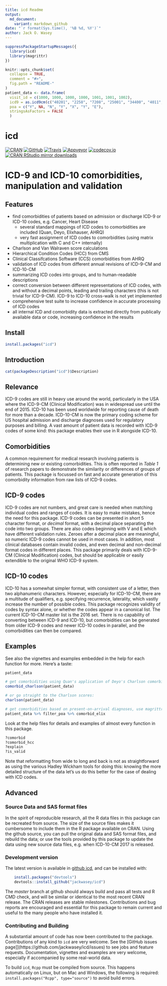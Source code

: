```yaml
---
title: icd Readme
output:
  md_document:
    variant: markdown_github
date: "`r format(Sys.time(), '%B %d, %Y')`"
author: Jack O. Wasey 
---
```

<!--
Copyright (C) 2014 - 2018  Jack O. Wasey

This file is part of icd.

icd is free software: you can redistribute it and/or modify
it under the terms of the GNU General Public License as published by
the Free Software Foundation, either version 3 of the License, or
(at your option) any later version.

icd is distributed in the hope that it will be useful,
but WITHOUT ANY WARRANTY; without even the implied warranty of
MERCHANTABILITY or FITNESS FOR A PARTICULAR PURPOSE. See the
GNU General Public License for more details.

You should have received a copy of the GNU General Public License
along with icd. If not, see <http:#www.gnu.org/licenses/>.
-->

<!-- README.md is generated from README.Rmd. Please edit that file and render with 
rmarkdown::render("README.Rmd")
-->
```r

suppressPackageStartupMessages({
  library(icd)
  library(magrittr)
})

knitr::opts_chunk$set(
  collapse = TRUE,
  comment = "#>",
  fig.path = "README-"
)
patient_data <- data.frame(
  visit_id = c(1000, 1000, 1000, 1000, 1001, 1001, 1002),
  icd9 = as.icd9cm(c("40201", "2258", "7208", "25001", "34400", "4011", "4011")),
  poa = c("Y", NA, "N", "Y", "X", "Y", "E"),
  stringsAsFactors = FALSE
  )
```
# icd
[![CRAN](https://www.r-pkg.org/badges/version/icd "CRAN")](https://cran.r-project.org/package=icd)
[![GitHub](https://img.shields.io/badge/devel%20version-3.1.2-blue.svg?style=flat "GitHub")](https://github.com/jackwasey/icd)
[![Travis](https://travis-ci.org/jackwasey/icd.svg?branch=master "Travis Build Status")](https://travis-ci.org/jackwasey/icd)
[![Appveyor](https://ci.appveyor.com/api/projects/status/9ncfgxht3n5i8t60/branch/master?svg=true "Appveyor Build Status")](https://ci.appveyor.com/project/jackwasey/icd/branch/master)
[![codecov.io](https://codecov.io/github/jackwasey/icd/coverage.svg?branch=master "Core Code Coverage")](https://codecov.io/github/jackwasey/icd?branch=master)
[![CRAN RStudio mirror downloads](https://cranlogs.r-pkg.org/badges/icd "RStudio Mirror Downloads")](https://cran.r-project.org/package=icd)

# ICD-9 and ICD-10 comorbidities, manipulation and validation

## Features

 * find comorbidities of patients based on admission or discharge ICD-9 or ICD-10 codes, e.g. Cancer, Heart Disease
     + several standard mappings of ICD codes to comorbidities are included (Quan, Deyo, Elixhauser, AHRQ)
     + very fast assignment of ICD codes to comorbidities (using matrix multiplication with C and C++ internally)
 * Charlson and Van Walraven score calculations
 * Hierarchical Condition Codes (HCC) from CMS
 * Clinical Classifcations Software (CCS) comorbidities from AHRQ
 * validation of ICD codes from different annual revisions of ICD-9-CM and ICD-10-CM
 * summarizing ICD codes into groups, and to human-readable descriptions
 * correct conversion between different representations of ICD codes, with and without a decimal points, leading and trailing characters (this is not trivial for ICD-9-CM). ICD-9 to ICD-10 cross-walk is not yet implemented
 * comprehensive test suite to increase confidence in accurate processing of ICD codes
 * all internal ICD and comorbidity data is extracted directly from publically available data or code, increasing confidence in the results

## Install

```r
install.packages("icd")
```

## Introduction

```r
cat(packageDescription("icd")$Description)
```

## Relevance

ICD-9 codes are still in heavy use around the world, particularly in the USA where the ICD-9-CM (Clinical Modification) was in widespread use until the end of 2015. ICD-10 has been used worldwide for reporting cause of death for more than a decade. ICD-10-CM is now the primary coding scheme for US hospital admission and discharge diagnoses used for regulatory purposes and billing. A vast amount of patient data is recorded with ICD-9 codes of some kind: this package enables their use in R alongside ICD-10.

## Comorbidities

A common requirement for medical research involving patients is determining new or existing comorbidities. This is often reported in *Table 1* of research papers to demonstrate the similarity or differences of groups of patients. This package is focussed on fast and accurate generation of this comorbidity information from raw lists of ICD-9 codes.

## ICD-9 codes

ICD-9 codes are not numbers, and great care is needed when matching individual codes and ranges of codes. It is easy to make mistakes, hence the need for this package. ICD-9 codes can be presented in *short* 5 character format, or *decimal* format, with a decimal place separating the code into two groups. There are also codes beginning with V and E which have different validation rules. Zeroes after a decimal place are meaningful, so numeric ICD-9 codes cannot be used in most cases. In addition, most clinical databases contain invalid codes, and even decimal and non-decimal format codes in different places. This package primarily deals with ICD-9-CM (Clinical Modification) codes, but should be applicable or easily extendible to the original WHO ICD-9 system.

## ICD-10 codes

ICD-10 has a somewhat simpler format, with consistent use of a letter, then two alphanumeric characters. However, especially for ICD-10-CM, there are a multitude of qualifiers, e.g. specifying recurrence, laterality, which vastly increase the number of possible codes. This package recognizes validity of codes by syntax alone, or whether the codes appear in a canonical list. The current ICD-10-CM master list is the 2016 set. There is no capability of converting between ICD-9 and ICD-10, but comorbidities can be generated from older ICD-9 codes and newer ICD-10 codes in parallel, and the comorbidities can then be compared.

## Examples

See also the vignettes and examples embedded in the help for each function for more. Here's a taste: 

```r
patient_data

# get comorbidities using Quan's application of Deyo's Charlson comorbidity groups
comorbid_charlson(patient_data)

# or go straight to the Charlson scores:
charlson(patient_data)

# get comorbidities based on present-on-arrival diagnoses, use magrittr to flow the data
patient_data %>% filter_poa %>% comorbid_elix
```

Look at the help files for details and examples of almost every function in this package.
```r
?comorbid
?comorbid_hcc
?explain
?is_valid
```

Note that reformatting from wide to long and back is not as straightforward as using the various Hadley Wickham tools for doing this: knowing the more detailed structure of the data let's us do this better for the case of dealing with ICD codes.

## Advanced

### Source Data and SAS format files

In the spirit of reproducible research, all the R data files in this package can be recreated from source. The size of the source files makes it cumbersome to include them in the R package available on CRAN. Using the github source, you can pull the original data and SAS format files, and rebuild the data; or use the tools provided by this package to update the data using new source data files, e.g. when ICD-10-CM 2017 is released.

### Development version

The latest version is available in [github icd](https://github.com/jackwasey/icd), and can be installed with:
```r
    install.packages("devtools")
    devtools::install_github("jackwasey/icd")
```

The _master_ branch at github should always build and pass all tests and R CMD check, and will be similar or identical to the most recent CRAN release. The CRAN releases are stable milestones. Contributions and bug reports are encouraged and essential for this package to remain current and useful to the many people who have installed it.


### Contributing and Building

A substantial amount of code has now been contributed to the package. Contributions of any kind to `icd` are very welcome. See the [GitHub issues page]](https://github.com/jackwasey/icd/issues) to see jobs and feature requests. Documentation, vignettes and examples are very welcome, especially if accompanied by some real-world data.

To build `icd`, `Rcpp` must be compiled from source. This happens automatically on Linux, but on Mac and Windows, the following is required:
`install.packages("Rcpp", type="source")`
to avoid build errors.
